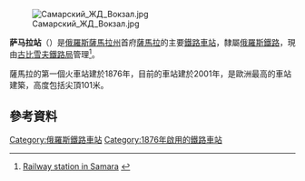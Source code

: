 [[File:Самарский_ЖД_Вокзал.jpg|thumb]]

'''萨马拉站'''（{{lang-ru|Самара-Пассажирская}}）是[[俄羅斯|俄羅斯]][[薩馬拉州|薩馬拉州]]首府[[薩馬拉|薩馬拉]]的主要[[鐵路車站|鐵路車站]]，隸屬[[俄羅斯鐵路|俄羅斯鐵路]]，現由[[古比雪夫鐵路局|古比雪夫鐵路局]]管理<ref>[http://www.censum.ru/content/post_detail.php?id=13 Railway station in Samara] {{webarchive|url=https://web.archive.org/web/20131219034612/http://www.censum.ru/content/post_detail.php?id=13 |date=2013-12-19 }}</ref>。

薩馬拉的第一個火車站建於1876年，目前的車站建於2001年，是歐洲最高的車站建築，高度包括尖頂101米。

==參考資料==
{{reflist}}

[[Category:俄羅斯鐵路車站|Category:俄羅斯鐵路車站]]
[[Category:1876年啟用的鐵路車站|Category:1876年啟用的鐵路車站]]